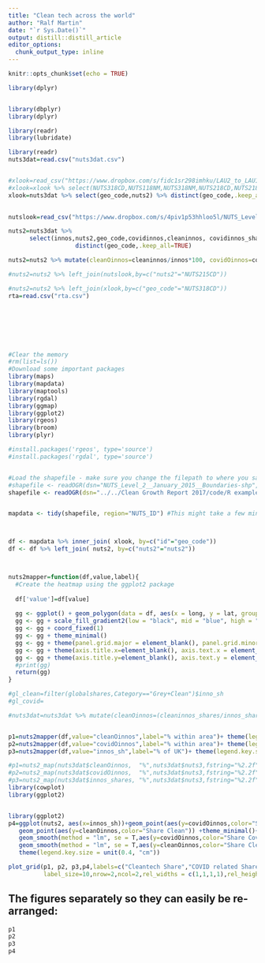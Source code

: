 ```yaml
---
title: "Clean tech across the world"
author: "Ralf Martin"     
date: "`r Sys.Date()`"
output: distill::distill_article
editor_options: 
  chunk_output_type: inline
---
```



<style>
.caption {
  font-size: .8em;
}
</style>




```r
knitr::opts_chunk$set(echo = TRUE)
```






```r
library(dplyr)


library(dbplyr)
library(dplyr)

library(readr)
library(lubridate)

library(readr)
nuts3dat=read.csv("nuts3dat.csv")


#xlook=read_csv("https://www.dropbox.com/s/fidc1sr298imhku/LAU2_to_LAU1_to_NUTS3_to_NUTS2_to_NUTS1__December_2018__Lookup_in_United_Kingdom.csv?dl=1")
#xlook=xlook %>% select(NUTS318CD,NUTS118NM,NUTS318NM,NUTS218CD,NUTS218NM,NUTS118CD,NUTS118NM) %>% distinct(NUTS318CD, .keep_all = T)
xlook=nuts3dat %>% select(geo_code,nuts2) %>% distinct(geo_code,.keep_all = T)
                                                       

nutslook=read_csv("https://www.dropbox.com/s/4piv1p53hhloo5l/NUTS_Level_2_%28January_2015%29_Names_and_Codes_in_the_United_Kingdom.csv?dl=1")

nuts2=nuts3dat %>% 
      select(innos,nuts2,geo_code,covidinnos,cleaninnos, covidinnos_shares)%>%
                   distinct(geo_code,.keep_all=TRUE)

nuts2=nuts2 %>% mutate(cleanOinnos=cleaninnos/innos*100, covidOinnos=covidinnos/innos*100,innos_sh=innos/sum(innos,na.rm = TRUE)*100)

#nuts2=nuts2 %>% left_join(nutslook,by=c("nuts2"="NUTS215CD")) 

#nuts2=nuts2 %>% left_join(xlook,by=c("geo_code"="NUTS318CD")) 
rta=read.csv("rta.csv")





```





<br>
<br>

```r


#Clear the memory
#rm(list=ls())
#Download some important packages
library(maps)
library(mapdata)
library(maptools)
library(rgdal)
library(ggmap)
library(ggplot2)
library(rgeos)
library(broom)
library(plyr)

#install.packages('rgeos', type='source')
#install.packages('rgdal', type='source')


#Load the shapefile - make sure you change the filepath to where you saved the shapefiles
#shapefile <- readOGR(dsn="NUTS_Level_2__January_2015__Boundaries-shp", layer="NUTS_Level_2__January_2015__Boundaries")
shapefile <- readOGR(dsn="../../Clean Growth Report 2017/code/R example/R example", layer = "nuts3_withid")


mapdata <- tidy(shapefile, region="NUTS_ID") #This might take a few minutes



df <- mapdata %>% inner_join( xlook, by=c("id"="geo_code"))
df <- df %>% left_join( nuts2, by=c("nuts2"="nuts2"))



nuts2mapper=function(df,value,label){
  #Create the heatmap using the ggplot2 package
  
  df['value']=df[value]
  
  gg <- ggplot() + geom_polygon(data = df, aes(x = long, y = lat, group = group, fill = value), color = NA, size = 0.1)
  gg <- gg + scale_fill_gradient2(low = "black", mid = "blue", high = "green", na.value = "white") + labs(fill = label)
  gg <- gg + coord_fixed(1)
  gg <- gg + theme_minimal()
  gg <- gg + theme(panel.grid.major = element_blank(), panel.grid.minor = element_blank(), )
  gg <- gg + theme(axis.title.x=element_blank(), axis.text.x = element_blank(), axis.ticks.x = element_blank())
  gg <- gg + theme(axis.title.y=element_blank(), axis.text.y = element_blank(), axis.ticks.y = element_blank())
  #print(gg)
  return(gg)
}

```



```r


#gl_clean=filter(globalshares,Category=="Grey+Clean")$inno_sh 
#gl_covid= 

#nuts3dat=nuts3dat %>% mutate(cleanOinnos=(cleaninnos_shares/innos_shares-1)*100,covidOinnos=(covidinnos_shares/innos_shares-1)*100 )


p1=nuts2mapper(df,value="cleanOinnos",label="% within area")+ theme(legend.key.size = unit(0.4, "cm"))
p2=nuts2mapper(df,value="covidOinnos",label="% within area")+ theme(legend.key.size = unit(0.4, "cm"))
p3=nuts2mapper(df,value="innos_sh",label="% of UK")+ theme(legend.key.size = unit(0.4, "cm"))

#p1=nuts2_map(nuts3dat$cleanOinnos,  "%",nuts3dat$nuts3,fstring="%2.2f")
#p2=nuts2_map(nuts3dat$covidOinnos,  "%",nuts3dat$nuts3,fstring="%2.2f")
#p3=nuts2_map(nuts3dat$innos_shares, "%",nuts3dat$nuts3,fstring="%2.2f")
library(cowplot)
library(ggplot2)



```


```r
library(ggplot2)
p4=ggplot(nuts2, aes(x=innos_sh))+geom_point(aes(y=covidOinnos,color="Share Covid"))+
   geom_point(aes(y=cleanOinnos,color="Share Clean")) +theme_minimal()+
   geom_smooth(method = "lm", se = T,aes(y=covidOinnos,color="Share Covid")) +  labs(color = "") +
   geom_smooth(method = "lm", se = T,aes(y=cleanOinnos,color="Share Clean"))+ylab("%")+xlab("Share of UK innovation in %")+
   theme(legend.key.size = unit(0.4, "cm"))

```



```r
plot_grid(p1, p2, p3,p4,labels=c("Cleantech Share","COVID related Share ", "Distribution of Innovation"),
          label_size=10,nrow=2,ncol=2,rel_widths = c(1,1,1,1),rel_heights=c(1,1,1,1))
```



## The figures separately so they can easily be re-arranged:

```r

p1
p2
p3
p4



```
